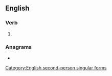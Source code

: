 {{also|say'st}}
==English==

===Verb===
{{head|en|verb form}}

# {{alternative form of|sayest|lang=en}}

===Anagrams===
* {{anagrams|en|Stays|stays}}

[[Category:English second-person singular forms]]